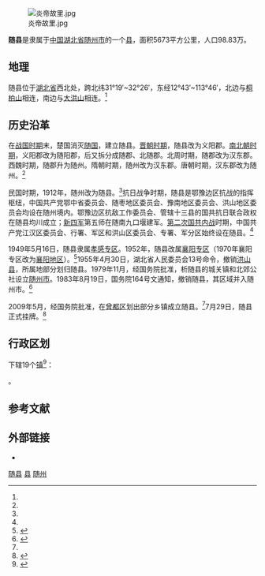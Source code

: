 {{otheruses|随州市|other=随县的前身}}
{{Infobox China County
|Belong = [[湖北省|湖北省]][[随州市|随州市]]
}}
[[File:炎帝故里.jpg|thumb]]

'''随县'''是隶属于[[中国|中国]][[湖北省|湖北省]][[随州市|随州市]]的一个[[县|县]]，面积5673平方公里，人口98.83万。
==地理==
随县位于[[湖北省|湖北省]]西北处，跨北纬31°19′~32°26′，东经12°43′~113°46′，北边与[[桐柏山|桐柏山]]相连，南边与[[大洪山|大洪山]]相连。<ref name=zgsuixian></ref>
==历史沿革==
在[[战国时期|战国时期]]末，楚国消灭[[随国|随国]]，建立随县。[[晋朝|晋朝时期]]，随县改为义阳郡。[[南北朝时期|南北朝时期]]，义阳郡改为随阳郡，后又拆分成随郡、北随郡。北周时期，随郡改为汉东郡。西魏时期，随郡升为随州。隋朝时期，随州改为汉东郡。唐朝时期，汉东郡改为随州。<ref name=suizhou></ref>

民国时期，1912年，随州改为随县。<ref name=zgsuixian></ref>抗日战争时期，随县是鄂豫边区抗战的指挥枢纽，中国共产党鄂中省委员会、随枣地区委员会、豫南地区委员会、洪山地区委员会均设在随州境内。鄂豫边区抗敌工作委员会、管辖十三县的国共抗日联合政权在随县均川成立；[[新四军|新四军]]第五师在随南九口堰建军。[[第二次国共内战|第二次国共内战]]时期，中国共产党江汉区委员会、行署、军区和洪山区委员会、专署、军分区始终设在随县。<ref name=suizhou></ref>

1949年5月16日，随县隶属[[孝感专区|孝感专区]]。1952年，随县改属[[襄阳专区|襄阳专区]]（1970年襄阳专区改为[[襄阳地区|襄阳地区]]）。<ref name=zgsuixian>{{Cite web|url=http://www.zgsuixian.gov.cn/a/suixiangaikuang/2009/0915/2.html|title=随县概况 > 随县概况|access-date=2018-03-16|archive-url=https://web.archive.org/web/20180316214213/http://www.zgsuixian.gov.cn/a/suixiangaikuang/2009/0915/2.html|archive-date=2018-03-16|dead-url=yes}}</ref>1955年4月30日，湖北省人民委员会13号命令，撤销[[洪山县|洪山县]]，所属地部分划归随县。1979年11月，经国务院批准，析随县的城关镇和北郊公社设立[[随州市|随州市]]。1983年8月19日，国务院164号文通知，撤销随县，其区域并入随州市。<ref name=suizhou>{{Cite web|url=http://www.suizhou.gov.cn/gkxx/szgk/lsyg/202001/t20200104_584747.shtml|title=随州概况>历史沿革}}</ref>

2009年5月，经国务院批准，在[[曾都区|曾都区]]划出部分乡镇成立随县。<ref name=zgsuixian></ref>7月29日，随县正式挂牌。<ref>{{Cite web|url=http://unn.people.com.cn/GB/14777/21747/9745300.html|title=湖北随县29日正式挂牌成立人口近百万（图）}}</ref>

== 行政区划 ==
{{PAGENAMEBASE}}下辖19个[[行政建制镇|镇]]<ref>{{PRC admin/ref sgc|42/13/21}}</ref>：

{{PRC admin/children|42/13/21}}。

== 参考文献 ==
{{reflist}}

== 外部链接 ==
* {{Official website|http://www.zgsuixian.gov.cn/|name=随县人民政府门户网站}}

{{随县行政区划}}
{{随州市行政区划}}
{{湖北行政区划}}

[[Category:随县|]]
[[Category:随州区县市|县]]
[[Category:湖北省县份|随州]]